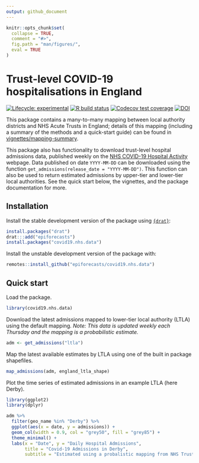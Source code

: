 ```yaml
--- 
output: github_document
---
```


```r
knitr::opts_chunk$set(
  collapse = TRUE,
  comment = "#>",
  fig.path = "man/figures/",
  eval = TRUE
)
```

# Trust-level COVID-19 hospitalisations in England

[![Lifecycle: experimental](https://img.shields.io/badge/lifecycle-experimental-orange.svg)](https://www.tidyverse.org/lifecycle/#experimental)
[![R build status](https://github.com/epiforecasts/covid19.nhs.data/workflows/R-CMD-check/badge.svg)](https://github.com/epiforecasts/covid19.nhs.data/actions)
[![Codecov test coverage](https://codecov.io/gh/epiforecasts/covid19.nhs.data/branch/master/graph/badge.svg)](https://codecov.io/gh/epiforecasts/covid19.nhs.data?branch=master)
[![DOI](https://zenodo.org/badge/312314841.svg)](https://zenodo.org/badge/latestdoi/312314841)

This package contains a many-to-many mapping between local authority districts and NHS Acute Trusts in England; details of this mapping (including a summary of the methods and a quick-start guide) can be found in [vignettes/mapping-summary](https://github.com/epiforecasts/covid19.nhs.data/tree/main/vignettes/mapping-summary).

This package also has functionality to download trust-level hospital admissions data, published weekly on the [NHS COVID-19 Hospital Activity](https://www.england.nhs.uk/statistics/statistical-work-areas/covid-19-hospital-activity/) webpage. Data published on date `YYYY-MM-DD` can be downloaded using the function `get_admissions(release_date = "YYYY-MM-DD")`. This function can also be used to return estimated admissions by upper-tier and lower-tier local authorities. See the quick start below, the vignettes, and the package documentation for more.

## Installation

Install the stable development version of the package using [`{drat}`](https://epiforecasts.io/drat/):

```r
install.packages("drat")
drat:::add("epiforecasts")
install.packages("covid19.nhs.data")
```

Install the unstable development version of the package with: 

```r
remotes::install_github("epiforecasts/covid19.nhs.data")
```

## Quick start

Load the package.

```r
library(covid19.nhs.data)
```

Download the latest admissions mapped to lower-tier local authority (LTLA) using the default mapping. *Note: This data is updated weekly each Thursday and the mapping is a probabilistic estimate.*

```r
adm <- get_admissions("ltla")
```

Map the latest available estimates by LTLA using one of the built in package shapefiles. 

```r
map_admissions(adm, england_ltla_shape)
```

Plot the time series of estimated admissions in an example LTLA (here Derby). 

```r
library(ggplot2)
library(dplyr)

adm %>% 
  filter(geo_name %in% "Derby") %>% 
  ggplot(aes(x = date, y = admissions)) + 
  geom_col(width = 0.9, col = "grey50", fill = "grey85") +
  theme_minimal() +
  labs(x = "Date", y = "Daily Hospital Admissions",
       title = "Covid-19 Admissions in Derby", 
       subtitle = "Estimated using a probalistic mapping from NHS Trusts to lower-tier local authority level")
```